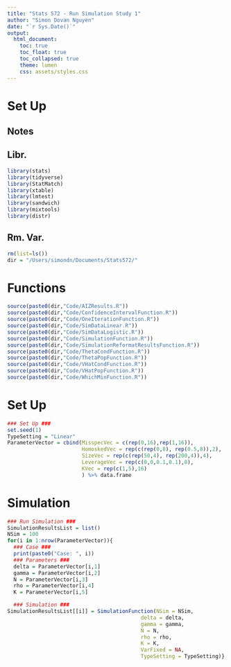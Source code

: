 ```yaml
---
title: "Stats 572 - Run Simulation Study 1"
author: "Simon Dovan Nguyen"
date: "`r Sys.Date()`"
output:
  html_document:
    toc: true
    toc_float: true
    toc_collapsed: true
    theme: lumen
    css: assets/styles.css
---
```


# Set Up
## Notes

## Libr.
```r
library(stats)
library(tidyverse)
library(StatMatch)
library(xtable)
library(lmtest)
library(sandwich)
library(mixtools)
library(distr)
```

## Rm. Var.
```r
rm(list=ls())
dir = "/Users/simondn/Documents/Stats572/"
```

# Functions
```r
source(paste0(dir,"Code/AIZResults.R"))
source(paste0(dir,"Code/ConfidenceIntervalFunction.R"))
source(paste0(dir,"Code/OneIterationFunction.R"))
source(paste0(dir,"Code/SimDataLinear.R"))
source(paste0(dir,"Code/SimDataLogistic.R"))
source(paste0(dir,"Code/SimulationFunction.R"))
source(paste0(dir,"Code/SimulationReformatResultsFunction.R"))
source(paste0(dir,"Code/ThetaCondFunction.R"))
source(paste0(dir,"Code/ThetaPopFunction.R"))
source(paste0(dir,"Code/VHatCondFunction.R"))
source(paste0(dir,"Code/VHatPopFunction.R"))
source(paste0(dir,"Code/WhichMinFunction.R"))
```

# Set Up
```r
### Set Up ###
set.seed(1)
TypeSetting = "Linear"
ParameterVector = cbind(MisspecVec = c(rep(0,16),rep(1,16)),                        # Delta: Misspecification Rate
                        HomoskedVec = rep(c(rep(0,8), rep(0.5,8)),2),                # Gamma: Heteroskedasticity Rate
                        SizeVec = rep(c(rep(50,4), rep(200,4)),4),                   # N: Observations
                        LeverageVec = rep(c(0,0,0.1,0.1),8),                         # rho: Mixture Leverage
                        KVec = rep(c(1,5),16)                                        # K: Parameters
                        ) %>% data.frame
```

# Simulation
```r
### Run Simulation ###
SimulationResultsList = list()
NSim = 100
for(i in 1:nrow(ParameterVector)){
  ### Case ###
  print(paste0("Case: ", i))
  ### Parameters ###
  delta = ParameterVector[i,1]
  gamma = ParameterVector[i,2]
  N = ParameterVector[i,3]
  rho = ParameterVector[i,4]
  K = ParameterVector[i,5]

  ### Simulation ###
SimulationResultsList[[i]] = SimulationFunction(NSim = NSim, 
                                           delta = delta,
                                           gamma = gamma,
                                           N = N,
                                           rho = rho,
                                           K = K,
                                           VarFixed = NA,
                                           TypeSetting = TypeSetting)}
```






